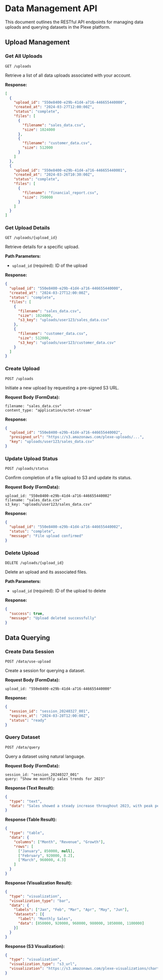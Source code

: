 # Data Management API

This document outlines the RESTful API endpoints for managing data uploads and querying datasets in the Plexe platform.

## Upload Management

### Get All Uploads

```http
GET /uploads
```

Retrieve a list of all data uploads associated with your account.

**Response:**
```json
[
  {
    "upload_id": "550e8400-e29b-41d4-a716-446655440000",
    "created_at": "2024-03-27T12:00:00Z",
    "status": "complete",
    "files": [
      {
        "filename": "sales_data.csv",
        "size": 1024000
      },
      {
        "filename": "customer_data.csv",
        "size": 512000
      }
    ]
  },
  {
    "upload_id": "550e8400-e29b-41d4-a716-446655440001",
    "created_at": "2024-03-26T10:30:00Z",
    "status": "complete",
    "files": [
      {
        "filename": "financial_report.csv",
        "size": 750000
      }
    ]
  }
]
```

### Get Upload Details

```http
GET /uploads/{upload_id}
```

Retrieve details for a specific upload.

**Path Parameters:**
- `upload_id` (required): ID of the upload

**Response:**
```json
{
  "upload_id": "550e8400-e29b-41d4-a716-446655440000",
  "created_at": "2024-03-27T12:00:00Z",
  "status": "complete",
  "files": [
    {
      "filename": "sales_data.csv",
      "size": 1024000,
      "s3_key": "uploads/user123/sales_data.csv"
    },
    {
      "filename": "customer_data.csv",
      "size": 512000,
      "s3_key": "uploads/user123/customer_data.csv"
    }
  ]
}
```

### Create Upload

```http
POST /uploads
```

Initiate a new upload by requesting a pre-signed S3 URL.

**Request Body (FormData):**
```
filename: "sales_data.csv"
content_type: "application/octet-stream"
```

**Response:**
```json
{
  "upload_id": "550e8400-e29b-41d4-a716-446655440002",
  "presigned_url": "https://s3.amazonaws.com/plexe-uploads/...",
  "key": "uploads/user123/sales_data.csv"
}
```

### Update Upload Status

```http
POST /uploads/status
```

Confirm completion of a file upload to S3 and update its status.

**Request Body (FormData):**
```
upload_id: "550e8400-e29b-41d4-a716-446655440002"
filename: "sales_data.csv"
s3_key: "uploads/user123/sales_data.csv"
```

**Response:**
```json
{
  "upload_id": "550e8400-e29b-41d4-a716-446655440002",
  "status": "complete",
  "message": "File upload confirmed"
}
```

### Delete Upload

```http
DELETE /uploads/{upload_id}
```

Delete an upload and its associated files.

**Path Parameters:**
- `upload_id` (required): ID of the upload to delete

**Response:**
```json
{
  "success": true,
  "message": "Upload deleted successfully"
}
```

## Data Querying

### Create Data Session

```http
POST /data/use-upload
```

Create a session for querying a dataset.

**Request Body (FormData):**
```
upload_id: "550e8400-e29b-41d4-a716-446655440000"
```

**Response:**
```json
{
  "session_id": "session_20240327_001",
  "expires_at": "2024-03-28T12:00:00Z",
  "status": "ready"
}
```

### Query Dataset

```http
POST /data/query
```

Query a dataset using natural language.

**Request Body (FormData):**
```
session_id: "session_20240327_001"
query: "Show me monthly sales trends for 2023"
```

**Response (Text Result):**
```json
{
  "type": "text",
  "data": "Sales showed a steady increase throughout 2023, with peak performance in Q4. December had the highest monthly revenue at $1.2M."
}
```

**Response (Table Result):**
```json
{
  "type": "table",
  "data": {
    "columns": ["Month", "Revenue", "Growth"],
    "rows": [
      ["January", 850000, null],
      ["February", 920000, 8.2],
      ["March", 960000, 4.3]
    ]
  }
}
```

**Response (Visualization Result):**
```json
{
  "type": "visualization",
  "visualization_type": "bar",
  "data": {
    "labels": ["Jan", "Feb", "Mar", "Apr", "May", "Jun"],
    "datasets": [{
      "label": "Monthly Sales",
      "data": [850000, 920000, 960000, 980000, 1050000, 1100000]
    }]
  }
}
```

**Response (S3 Visualization):**
```json
{
  "type": "visualization",
  "visualization_type": "s3_url",
  "visualization": "https://s3.amazonaws.com/plexe-visualizations/chart-123.png"
}
```
